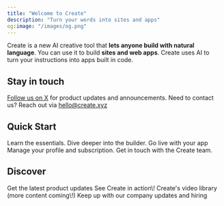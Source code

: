 ```yaml
---
title: "Welcome to Create"
description: "Turn your words into sites and apps"
og:image: "/images/og.png"
---
```


Create is a new AI creative tool that **lets anyone build with natural language**. You can use it to build **sites and web apps**. Create uses AI to turn your instructions into apps built in code.

## Stay in touch

[Follow us on X](https://x.com/create_xyz) for product updates and announcements. Need to contact us? Reach out via [hello@create.xyz](mailto:hello@create.xyz)

## Quick Start

<CardGroup cols={3}>
  <Card title="Quickstart" icon="play" href="/essentials" img="/images/gradients/purple.png">
    Learn the essentials.
  </Card>
  <Card title="Builder" icon="screwdriver-wrench" href="/builder/overview" img="/images/gradients/orangepink.png">
    Dive deeper into the builder.
  </Card>
  <Card title="Publish & Share" icon="rocket" href="/publish-and-share/publish" img="/images/gradients/bluegreen.png">
    Go live with your app
  </Card>
  <Card title="Account" icon="user" href="/account/your-profile" img="/images/gradients/pink.png">
    Manage your profile and subscription.
  </Card>
  <Card title="Support" icon="headset" href="/support/help" img="/images/gradients/red.png">
    Get in touch with the Create team.
  </Card>
</CardGroup>

## Discover

<CardGroup cols={2}>
  <Card title="X" icon="twitter" href="https://x.com/create_xyz">
    Get the latest product updates
  </Card>
  <Card title="TikTok" icon="sparkles" href="https://www.tiktok.com/@create_xyz%5C%5C" cta="See Create in action">
    See Create in action\!
  </Card>
  <Card title="YouTube" icon="video" href="https://www.youtube.com/@createdotxyz">
    Create's video library (more content coming\!)
  </Card>
  <Card title="LinkedIn" icon="people-group" href="https://www.linkedin.com/company/createxyz/">
    Keep up with our company updates and hiring
  </Card>
</CardGroup>